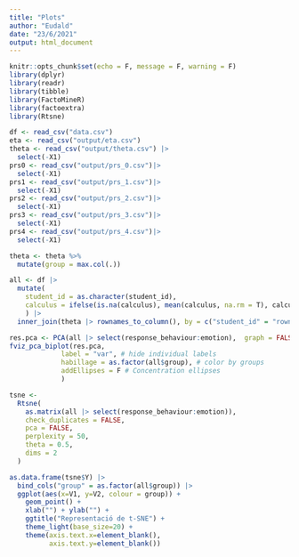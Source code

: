 ---
title: "Plots"
author: "Eudald"
date: "23/6/2021"
output: html_document
---

```{r setup, include=FALSE}
knitr::opts_chunk$set(echo = F, message = F, warning = F)
library(dplyr)
library(readr)
library(tibble)
library(FactoMineR)
library(factoextra)
library(Rtsne)
```


```{r}
df <- read_csv("data.csv")
eta <- read_csv("output/eta.csv")
theta <- read_csv("output/theta.csv") |>
  select(-X1)
prs0 <- read_csv("output/prs_0.csv")|>
  select(-X1)
prs1 <- read_csv("output/prs_1.csv")|>
  select(-X1)
prs2 <- read_csv("output/prs_2.csv")|>
  select(-X1)
prs3 <- read_csv("output/prs_3.csv")|>
  select(-X1)
prs4 <- read_csv("output/prs_4.csv")|>
  select(-X1)
```

```{r}
theta <- theta %>% 
  mutate(group = max.col(.))
```

```{r}
all <- df |> 
  mutate(
    student_id = as.character(student_id),
    calculus = ifelse(is.na(calculus), mean(calculus, na.rm = T), calculus)
    ) |> 
  inner_join(theta |> rownames_to_column(), by = c("student_id" = "rowname"))
```

```{r, out.width="100%"}
res.pca <- PCA(all |> select(response_behaviour:emotion),  graph = FALSE)
fviz_pca_biplot(res.pca,
             label = "var", # hide individual labels
             habillage = as.factor(all$group), # color by groups
             addEllipses = F # Concentration ellipses
             )
```

```{r, out.width="100%"}

tsne <-
  Rtsne(
    as.matrix(all |> select(response_behaviour:emotion)),
    check_duplicates = FALSE,
    pca = FALSE,
    perplexity = 50,
    theta = 0.5,
    dims = 2
  )

```

```{r}
as.data.frame(tsne$Y) |> 
  bind_cols("group" = as.factor(all$group)) |> 
  ggplot(aes(x=V1, y=V2, colour = group)) +  
    geom_point() +
    xlab("") + ylab("") +
    ggtitle("Representació de t-SNE") +
    theme_light(base_size=20) +
    theme(axis.text.x=element_blank(),
          axis.text.y=element_blank())
```

